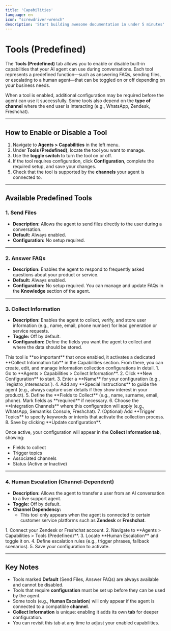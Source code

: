 ```yaml
---
title: 'Capabilities'
language: en
icon: "screwdriver-wrench"
description: 'Start building awesome documentation in under 5 minutes'
---
```

# Tools (Predefined)

The **Tools (Predefined)** tab allows you to enable or disable built-in capabilities that your AI agent can use during conversations. Each tool represents a predefined function—such as answering FAQs, sending files, or escalating to a human agent—that can be toggled on or off depending on your business needs.  

When a tool is enabled, additional configuration may be required before the agent can use it successfully. Some tools also depend on the **type of channel** where the end user is interacting (e.g., WhatsApp, Zendesk, Freshchat).  

---

## How to Enable or Disable a Tool

1. Navigate to **Agents > Capabilities** in the left menu.  
2. Under **Tools (Predefined)**, locate the tool you want to manage.  
3. Use the **toggle switch** to turn the tool on or off.  
4. If the tool requires configuration, click **Configuration**, complete the required setup, and save your changes.  
5. Check that the tool is supported by the **channels** your agent is connected to.  

---

## Available Predefined Tools

### 1. **Send Files**  
- **Description:** Allows the agent to send files directly to the user during a conversation.  
- **Default:** Always enabled.  
- **Configuration:** No setup required.  

---

### 2. **Answer FAQs**  
- **Description:** Enables the agent to respond to frequently asked questions about your product or service.  
- **Default:** Always enabled.  
- **Configuration:** No setup required. You can manage and update FAQs in the **Knowledge** section of the agent.  

---

### 3. **Collect Information**  
- **Description:** Enables the agent to collect, verify, and store user information (e.g., name, email, phone number) for lead generation or service requests.  
- **Toggle:** Off by default.  
- **Configuration:** Define the fields you want the agent to collect and where the data should be stored.  

<Note>  
This tool is **so important** that once enabled, it activates a dedicated **Collect Information tab** in the Capabilities section. From there, you can create, edit, and manage information collection configurations in detail.  
</Note>  

<Accordion title="How to Configure Collect Information">  
1. Go to **Agents > Capabilities > Collect Information**.  
2. Click **New Configuration** to start.  
3. Enter a **Name** for your configuration (e.g., `registro_interesados`).  
4. Add any **Special Instructions** to guide the agent (e.g., always capture user details if they show interest in your product).  
5. Define the **Fields to Collect** (e.g., name, surname, email, phone). Mark fields as **required** if necessary.  
6. Choose the **Integration Channels** where this configuration will apply (e.g., WhatsApp, Semantiks Console, Freshchat).  
7. (Optional) Add **Trigger Topics** to specify keywords or intents that activate the collection process.  
8. Save by clicking **Update configuration**.  

Once active, your configuration will appear in the **Collect Information tab**, showing:  
- Fields to collect  
- Trigger topics  
- Associated channels  
- Status (Active or Inactive)  
</Accordion>  

---

### 4. **Human Escalation (Channel-Dependent)**  
- **Description:** Allows the agent to transfer a user from an AI conversation to a live support agent.  
- **Toggle:** Off by default.  
- **Channel Dependency:**  
  - This tool only appears when the agent is connected to certain customer service platforms such as **Zendesk** or **Freshchat**.  

<Accordion title="How to Configure Human Escalation">  
1. Connect your Zendesk or Freshchat account.  
2. Navigate to **Agents > Capabilities > Tools (Predefined)**.  
3. Locate **Human Escalation** and toggle it on.  
4. Define escalation rules (e.g., trigger phrases, fallback scenarios).  
5. Save your configuration to activate.  
</Accordion>  

---

## Key Notes
- Tools marked **Default** (Send Files, Answer FAQs) are always available and cannot be disabled.  
- Tools that require **configuration** must be set up before they can be used by the agent.  
- Some tools (e.g., **Human Escalation**) will only appear if the agent is connected to a compatible **channel**.  
- **Collect Information** is unique: enabling it adds its own **tab** for deeper configuration.  
- You can revisit this tab at any time to adjust your enabled capabilities.  
